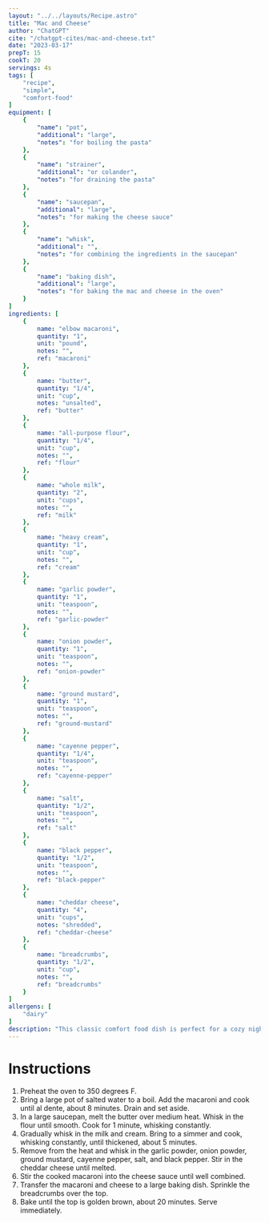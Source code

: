 ```yaml
---
layout: "../../layouts/Recipe.astro"
title: "Mac and Cheese"
author: "ChatGPT"
cite: "/chatgpt-cites/mac-and-cheese.txt"
date: "2023-03-17"
prepT: 15
cookT: 20
servings: 4s
tags: [
    "recipe",
    "simple",
    "comfort-food"
]
equipment: [
    {
        "name": "pot",
        "additional": "large",
        "notes": "for boiling the pasta"
    },
    {
        "name": "strainer",
        "additional": "or colander",
        "notes": "for draining the pasta"
    },
    {
        "name": "saucepan",
        "additional": "large",
        "notes": "for making the cheese sauce"
    },
    {
        "name": "whisk",
        "additional": "",
        "notes": "for combining the ingredients in the saucepan"
    },
    {
        "name": "baking dish",
        "additional": "large",
        "notes": "for baking the mac and cheese in the oven"    
    }
]
ingredients: [
    {
        name: "elbow macaroni", 
        quantity: "1",
        unit: "pound",
        notes: "",
        ref: "macaroni"
    },
    {
        name: "butter",
        quantity: "1/4",
        unit: "cup",
        notes: "unsalted",
        ref: "butter"
    },
    {
        name: "all-purpose flour",
        quantity: "1/4",
        unit: "cup",
        notes: "",
        ref: "flour"
    },
    {
        name: "whole milk",
        quantity: "2",
        unit: "cups",
        notes: "",
        ref: "milk"
    },
    {
        name: "heavy cream",
        quantity: "1",
        unit: "cup",
        notes: "",
        ref: "cream"
    },
    {
        name: "garlic powder",
        quantity: "1",
        unit: "teaspoon",
        notes: "",
        ref: "garlic-powder"
    },
    {
        name: "onion powder",
        quantity: "1",
        unit: "teaspoon",
        notes: "",
        ref: "onion-powder"
    },
    {
        name: "ground mustard",
        quantity: "1",
        unit: "teaspoon",
        notes: "",
        ref: "ground-mustard"
    },
    {
        name: "cayenne pepper",
        quantity: "1/4",
        unit: "teaspoon",
        notes: "",
        ref: "cayenne-pepper"
    },
    {
        name: "salt",
        quantity: "1/2",
        unit: "teaspoon",
        notes: "",
        ref: "salt"
    },
    {
        name: "black pepper",
        quantity: "1/2",
        unit: "teaspoon",
        notes: "",
        ref: "black-pepper"
    },
    {
        name: "cheddar cheese",
        quantity: "4",
        unit: "cups",
        notes: "shredded",
        ref: "cheddar-cheese"
    },
    {
        name: "breadcrumbs",
        quantity: "1/2",
        unit: "cup",
        notes: "",
        ref: "breadcrumbs"
    }
]
allergens: [
    "dairy"
]
description: "This classic comfort food dish is perfect for a cozy night in or as a side dish for your favorite meal. Serve it as a main course or as a side dish with your favorite protein and veggies for a complete meal."
---
```


# Instructions

1. Preheat the oven to 350 degrees F.
2. Bring a large pot of salted water to a boil. Add the macaroni and cook until al dente, about 8 minutes. Drain and set aside.
3. In a large saucepan, melt the butter over medium heat. Whisk in the flour until smooth. Cook for 1 minute, whisking constantly.
4. Gradually whisk in the milk and cream. Bring to a simmer and cook, whisking constantly, until thickened, about 5 minutes.
5. Remove from the heat and whisk in the garlic powder, onion powder, ground mustard, cayenne pepper, salt, and black pepper. Stir in the cheddar cheese until melted.
6. Stir the cooked macaroni into the cheese sauce until well combined.
7. Transfer the macaroni and cheese to a large baking dish. Sprinkle the breadcrumbs over the top.
8. Bake until the top is golden brown, about 20 minutes. Serve immediately.
